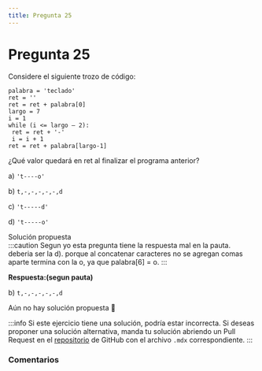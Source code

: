 ```yaml
---
title: Pregunta 25
---
```



# Pregunta 25

<div className="exercise">
Considere el siguiente trozo de código:

```
palabra = 'teclado'
ret = ''
ret = ret + palabra[0]
largo = 7
i = 1
while (i <= largo – 2):
 ret = ret + '-'
 i = i + 1
ret = ret + palabra[largo-1]
```

¿Qué valor quedará en ret al finalizar el programa anterior?

a) `'t----o'`

b) `t,-,-,-,-,-,d`

c) `'t-----d'`

d) `'t-----o'`
</div>

<MDXDetails>
<summary>Solución propuesta</summary>

<div className="exercise">
    :::caution
    Segun yo esta pregunta tiene la respuesta mal en la pauta. deberia ser la d). porque al concatenar caracteres no se agregan comas aparte termina con la o, ya que palabra[6] = o.
    :::

**Respuesta:(segun pauta)**

b) `t,-,-,-,-,-,d`

Aún no hay solución propuesta 🥲
</div>

:::info
Si este ejercicio tiene una solución, podría estar incorrecta. Si deseas proponer una solución alternativa, manda tu solución abriendo
un Pull Request en el [repositorio](https://github.com/crow-rojas/apuntes-fundamentals/pulls) de GitHub con el archivo
`.mdx` correspondiente.
:::

</MDXDetails>

### Comentarios

<Disqus
  url="https://crow-rojas.github.io/apuntes-fundamentals/docs/engineering/computing/exercises/2016-2/p25"
  identifier="docs/engineering/computing/exercises/2016-2/p25"
  title="2016-2 Computación - Pregunta 25"
/>
